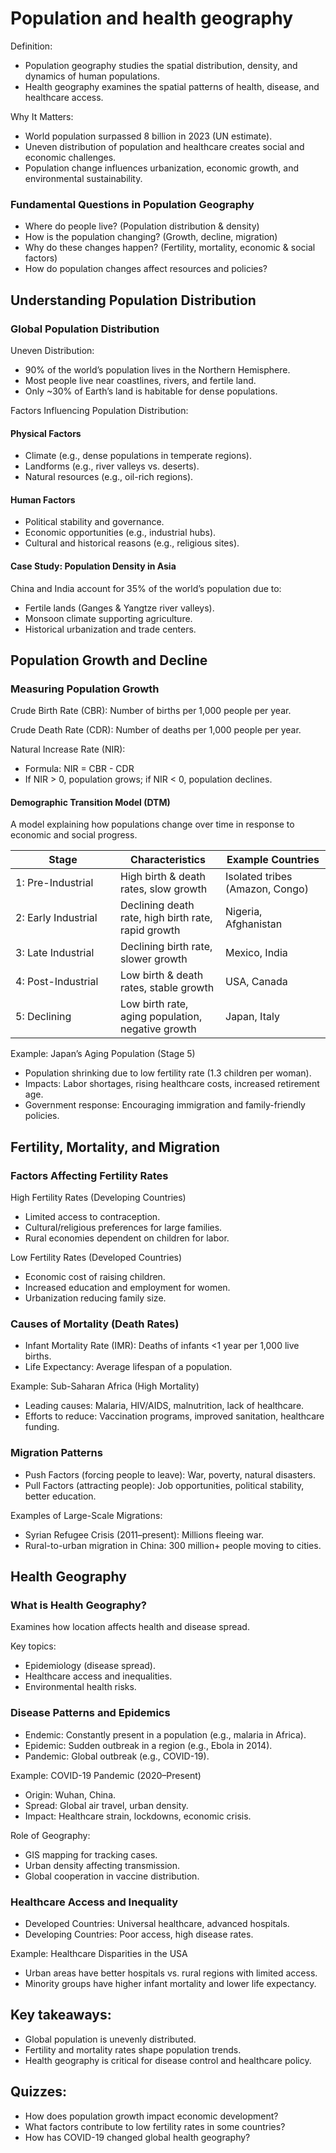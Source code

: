 # Population and health geography

Definition:

-   Population geography studies the spatial distribution, density, and dynamics of human populations.
-   Health geography examines the spatial patterns of health, disease, and healthcare access.

Why It Matters:

-   World population surpassed 8 billion in 2023 (UN estimate).
-   Uneven distribution of population and healthcare creates social and economic challenges.
-   Population change influences urbanization, economic growth, and environmental sustainability.

### Fundamental Questions in Population Geography

-   Where do people live? (Population distribution & density)
-   How is the population changing? (Growth, decline, migration)
-   Why do these changes happen? (Fertility, mortality, economic & social factors)
-   How do population changes affect resources and policies?

## Understanding Population Distribution

### Global Population Distribution

Uneven Distribution:

-   90% of the world’s population lives in the Northern Hemisphere.
-   Most people live near coastlines, rivers, and fertile land.
-   Only \~30% of Earth's land is habitable for dense populations.

Factors Influencing Population Distribution:

#### Physical Factors

-   Climate (e.g., dense populations in temperate regions).
-   Landforms (e.g., river valleys vs. deserts).
-   Natural resources (e.g., oil-rich regions).

#### Human Factors

-   Political stability and governance.
-   Economic opportunities (e.g., industrial hubs).
-   Cultural and historical reasons (e.g., religious sites).

#### Case Study: Population Density in Asia

China and India account for 35% of the world's population due to:

-   Fertile lands (Ganges & Yangtze river valleys).
-   Monsoon climate supporting agriculture.
-   Historical urbanization and trade centers.

## Population Growth and Decline

### Measuring Population Growth

Crude Birth Rate (CBR): Number of births per 1,000 people per year.

Crude Death Rate (CDR): Number of deaths per 1,000 people per year.

Natural Increase Rate (NIR):

-   Formula: NIR = CBR - CDR
-   If NIR \> 0, population grows; if NIR \< 0, population declines.

#### Demographic Transition Model (DTM)

A model explaining how populations change over time in response to economic and social progress.

| Stage | Characteristics | Example Countries |
|----|----|----|
| 1: Pre-Industrial | High birth & death rates, slow growth | Isolated tribes (Amazon, Congo) |
| 2: Early Industrial | Declining death rate, high birth rate, rapid growth | Nigeria, Afghanistan |
| 3: Late Industrial | Declining birth rate, slower growth | Mexico, India |
| 4: Post-Industrial | Low birth & death rates, stable growth | USA, Canada |
| 5: Declining | Low birth rate, aging population, negative growth | Japan, Italy |

Example: Japan’s Aging Population (Stage 5)

- Population shrinking due to low fertility rate (1.3 children per woman).
- Impacts: Labor shortages, rising healthcare costs, increased retirement age.
- Government response: Encouraging immigration and family-friendly policies.

## Fertility, Mortality, and Migration
### Factors Affecting Fertility Rates

High Fertility Rates (Developing Countries)

- Limited access to contraception.
- Cultural/religious preferences for large families.
- Rural economies dependent on children for labor.

Low Fertility Rates (Developed Countries)

- Economic cost of raising children.
- Increased education and employment for women.
- Urbanization reducing family size.

### Causes of Mortality (Death Rates)

- Infant Mortality Rate (IMR): Deaths of infants <1 year per 1,000 live births.
- Life Expectancy: Average lifespan of a population.

Example: Sub-Saharan Africa (High Mortality)

- Leading causes: Malaria, HIV/AIDS, malnutrition, lack of healthcare.
- Efforts to reduce: Vaccination programs, improved sanitation, healthcare funding.

### Migration Patterns

- Push Factors (forcing people to leave): War, poverty, natural disasters.
- Pull Factors (attracting people): Job opportunities, political stability, better education.

Examples of Large-Scale Migrations:

- Syrian Refugee Crisis (2011–present): Millions fleeing war.
- Rural-to-urban migration in China: 300 million+ people moving to cities.

## Health Geography
### What is Health Geography?

Examines how location affects health and disease spread.

Key topics:

- Epidemiology (disease spread).
- Healthcare access and inequalities.
- Environmental health risks.

### Disease Patterns and Epidemics

- Endemic: Constantly present in a population (e.g., malaria in Africa).
- Epidemic: Sudden outbreak in a region (e.g., Ebola in 2014).
- Pandemic: Global outbreak (e.g., COVID-19).

Example: COVID-19 Pandemic (2020–Present)

- Origin: Wuhan, China.
- Spread: Global air travel, urban density.
- Impact: Healthcare strain, lockdowns, economic crisis.

Role of Geography:

- GIS mapping for tracking cases.
- Urban density affecting transmission.
- Global cooperation in vaccine distribution.

### Healthcare Access and Inequality

- Developed Countries: Universal healthcare, advanced hospitals.
- Developing Countries: Poor access, high disease rates.

Example: Healthcare Disparities in the USA

- Urban areas have better hospitals vs. rural regions with limited access.
- Minority groups have higher infant mortality and lower life expectancy.

## Key takeaways:

- Global population is unevenly distributed.
- Fertility and mortality rates shape population trends.
- Health geography is critical for disease control and healthcare policy.

## Quizzes:

- How does population growth impact economic development?
- What factors contribute to low fertility rates in some countries?
- How has COVID-19 changed global health geography?
